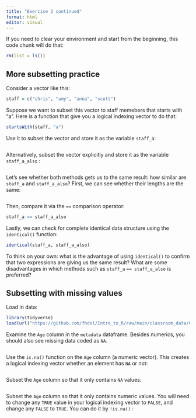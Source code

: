 ```yaml
---
title: "Exercise 2 continued"
format: html
editor: visual
---
```


If you need to clear your environment and start from the beginning, this code chunk will do that:

```r
rm(list = ls())
```

## More subsetting practice

Consider a vector like this:

```r
staff = c("chris", "amy", "anna", "scott")
```

Suppose we want to subset this vector to staff memebers that starts with "a". Here is a function that give you a logical indexing vector to do that:

```r
startsWith(staff, "a")
```

Use it to subset the vector and store it as the variable `staff_a`:

```r

```

Alternatively, subset the vector explicitly and store it as the variable `staff_a_also` :

```r

```

Let's see whether both methods gets us to the same result: how similar are `staff_a` and `staff_a_also`? First, we can see whether their lengths are the same:

```r

```

Then, compare it via the `==` comparison operator:

```r
staff_a == staff_a_also
```

Lastly, we can check for complete identical data structure using the `identical()` function:

```r
identical(staff_a, staff_a_also)
```

To think on your own: what is the advantage of using `identical()` to confirm that two expressions are giving us the same result? What are some disadvantages in which methods such as `staff_a` `== staff_a_also` is preferred?

## Subsetting with missing values

Load in data:

```r
library(tidyverse)
load(url("https://github.com/fhdsl/Intro_to_R/raw/main/classroom_data/CCLE.RData"))
```

Examine the `Age` column in the `metadata` dataframe. Besides numerics, you should also see missing data coded as `NA`.

```r

```

Use the `is.na()` function on the `Age` column (a numeric vector). This creates a logical indexing vector whether an element has `NA` or not:

```r

```

Subset the `Age` column so that it only contains `NA` values:

```r

```

Subset the `Age` column so that it only contains numeric values. You will need to change any `TRUE` value in your logical indexing vector to `FALSE`, and change any `FALSE` to `TRUE`. You can do it by `!is.na()` :

```r

```
